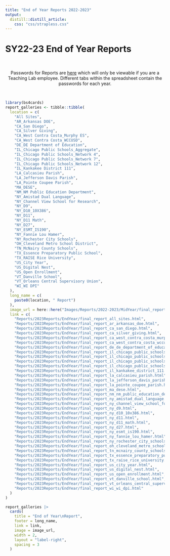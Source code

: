 ```yaml
---
title: "End of Year Reports 2022-2023"
output: 
  distill::distill_article:
    css: "css/strapless.css"
---
```


# SY22-23 End of Year Reports

<br>

<center>Passwords for Reports are <a href="https://docs.google.com/spreadsheets/d/1p2v3f0DKqOoxLA5P6odgZWfPfJcjpFsM0FFKKkM8_fg/" target="_blank">here</a> which will only be viewable if you are a Teaching Lab employee. Different tabs within the spreadsheet contain the passwords for each year.</center>

<br>

```r
library(bs4cards)
report_galleries <- tibble::tibble(
  location = c(
    "All Sites",
    "AR_Arkansas DOE",
    "CA_San Diego",
    "CA_Silver Giving",
    "CA_West Contra Costa_Murphy ES",
    "CA_West Contra Costa_WCCUSD",
    "DE_DE Department of Education",
    "IL_Chicago Public Schools_Aggregate",
    "IL_Chicago Public Schools_Network 4",
    "IL_Chicago Public Schools_Network 7",
    "IL_Chicago Public Schools_Network 12",
    "IL_Kankakee District 111",
    "LA_Calcasieu Parish",
    "LA_Jefferson Davis Parish",
    "LA_Pointe Coupee Parish",
    "MA_DESE",
    "NM_NM Public Education Department",
    "NY_Amistad Dual Language",
    "NY_Channel View School for Research",
    "NY_D9",
    "NY_D10_10X386",
    "NY_D11",
    "NY_D11 Math",
    "NY_D27",
    "NY_ESMT_IS190",
    "NY_Fannie Lou Hamer",
    "NY_Rochester City Schools",
    "OH_Cleveland Metro School District",
    "TN_McNairy County Schools",
    "TX_Essence Preparatory Public School",
    "TX_RAISE Rice University",
    "US_City Year",
    "US_Digital Nest",
    "US_Open Enrollment",
    "VT_Danville School",
    "VT_Orleans Central Supervisory Union",
    "WI_WI DPI"
  ),
  long_name = c(
    paste0(location, " Report")
  ),
  image_url = here::here("Images/Reports/2022-2023/MidYear/final_report_all_sites.png"),
  link = c(
    "Reports/2023Reports/EndYear/final_report_all_sites.html",
    "Reports/2023Reports/EndYear/final_report_ar_arkansas_doe.html",
    "Reports/2023Reports/EndYear/final_report_ca_san_diego.html",
    "Reports/2023Reports/EndYear/final_report_ca_silver_giving.html",
    "Reports/2023Reports/EndYear/final_report_ca_west_contra_costa_murphy_es.html",
    "Reports/2023Reports/EndYear/final_report_ca_west_contra_costa_wccusd.html",
    "Reports/2023Reports/EndYear/final_report_de_de_department_of_education.html",
    "Reports/2023Reports/EndYear/final_report_il_chicago_public_schools_aggregate.html",
    "Reports/2023Reports/EndYear/final_report_il_chicago_public_schools_network_4.html",
    "Reports/2023Reports/EndYear/final_report_il_chicago_public_schools_network_7.html",
    "Reports/2023Reports/EndYear/final_report_il_chicago_public_schools_network_12.html",
    "Reports/2023Reports/EndYear/final_report_il_kankakee_district_111.html",
    "Reports/2023Reports/EndYear/final_report_la_calcasieu_parish.html",
    "Reports/2023Reports/EndYear/final_report_la_jefferson_davis_parish.html",
    "Reports/2023Reports/EndYear/final_report_la_pointe_coupee_parish.html",
    "Reports/2023Reports/EndYear/final_report_ma_dese.html",
    "Reports/2023Reports/EndYear/final_report_nm_nm_public_education_department.html",
    "Reports/2023Reports/EndYear/final_report_ny_amistad_dual_language.html",
    "Reports/2023Reports/EndYear/final_report_ny_channel_view_school_for_research.html",
    "Reports/2023Reports/EndYear/final_report_ny_d9.html",
    "Reports/2023Reports/EndYear/final_report_ny_d10_10x386.html",
    "Reports/2023Reports/EndYear/final_report_ny_d11.html",
    "Reports/2023Reports/EndYear/final_report_ny_d11_math.html",
    "Reports/2023Reports/EndYear/final_report_ny_d27.html",
    "Reports/2023Reports/EndYear/final_report_ny_esmt_is190.html",
    "Reports/2023Reports/EndYear/final_report_ny_fannie_lou_hamer.html",
    "Reports/2023Reports/EndYear/final_report_ny_rochester_city_schools.html",
    "Reports/2023Reports/EndYear/final_report_oh_cleveland_metro_school_district.html",
    "Reports/2023Reports/EndYear/final_report_tn_mcnairy_county_schools.html",
    "Reports/2023Reports/EndYear/final_report_tx_essence_preparatory_public_school.html",
    "Reports/2023Reports/EndYear/final_report_tx_raise_rice_university.html",
    "Reports/2023Reports/EndYear/final_report_us_city_year.html",
    "Reports/2023Reports/EndYear/final_report_us_digital_nest.html",
    "Reports/2023Reports/EndYear/final_report_us_open_enrollment.html",
    "Reports/2023Reports/EndYear/final_report_vt_danville_school.html",
    "Reports/2023Reports/EndYear/final_report_vt_orleans_central_supervisory_union.html",
    "Reports/2023Reports/EndYear/final_report_wi_wi_dpi.html"
  )
)

report_galleries |>
  cards(
    title = "End of Year\nReport",
    footer = long_name,
    link = link,
    image = image_url,
    width = 2,
    layout = "label-right",
    spacing = 3
  )
```
